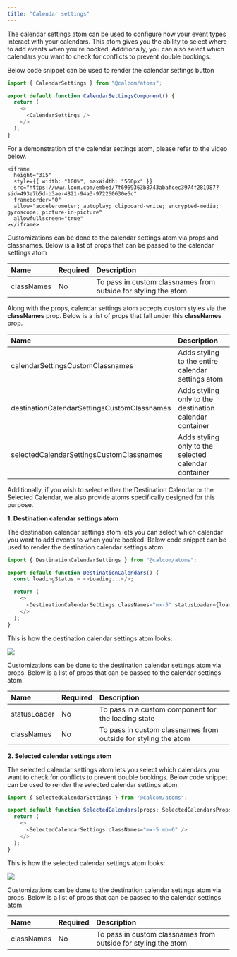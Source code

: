 ```yaml
---
title: "Calendar settings"
---
```


The calendar settings atom can be used to configure how your event types interact with your calendars. This atom gives you the ability to select where to add events when you're booked. Additionally, you can also select which calendars you want to check for conflicts to prevent double bookings.

Below code snippet can be used to render the calendar settings button

```js
import { CalendarSettings } from "@calcom/atoms";

export default function CalendarSettingsComponent() {
  return (
    <>
      <CalendarSettings />
    </>
  );
}
```

For a demonstration of the calendar settings atom, please refer to the video below.

<p></p>

    <iframe
      height="315"
      style={{ width: "100%", maxWidth: "560px" }}
      src="https://www.loom.com/embed/7f6969363b8743abafcec3974f281987?sid=493e7b5d-b3ae-4821-94a3-972260630e6c"
      frameborder="0"
      allow="accelerometer; autoplay; clipboard-write; encrypted-media; gyroscope; picture-in-picture"
      allowfullscreen="true"
    ></iframe>

<p></p>

Customizations can be done to the calendar settings atom via props and classnames. Below is a list of props that can be passed to the calendar settings atom

<p></p>

| Name       | Required | Description                                                    |
| :--------- | :------- | :------------------------------------------------------------- |
| classNames | No       | To pass in custom classnames from outside for styling the atom |

Along with the props, calendar settings atom accepts custom styles via the **classNames** prop. Below is a list of props that fall under this **classNames** prop.

<p></p>

| Name                                        | Description                                             |
| :------------------------------------------ | :------------------------------------------------------ |
| calendarSettingsCustomClassnames            | Adds styling to the entire calendar settings atom       |
| destinationCalendarSettingsCustomClassnames | Adds styling only to the destination calendar container |
| selectedCalendarSettingsCustomClassnames    | Adds styling only to the selected calendar container    |

<p></p>
Additionally, if you wish to select either the Destination Calendar or the Selected Calendar, we also provide
atoms specifically designed for this purpose.

**1. Destination calendar settings atom**

The destination calendar settings atom lets you can select which calendar you want to add events to when you're booked. Below code snippet can be used to render the destination calendar settings atom.

```js
import { DestinationCalendarSettings } from "@calcom/atoms";

export default function DestinationCalendars() {
  const loadingStatus = <>Loading...</>;

  return (
    <>
      <DestinationCalendarSettings classNames="mx-5" statusLoader={loadingStatus} />
    </>
  );
}
```

This is how the destination calendar settings atom looks:

<img src="/images/DestinationCalendar.png" />

Customizations can be done to the destination calendar settings atom via props. Below is a list of props that can be passed to the calendar settings atom

<p></p>

| Name         | Required | Description                                                    |
| :----------- | :------- | :------------------------------------------------------------- |
| statusLoader | No       | To pass in a custom component for the loading state            |
| classNames   | No       | To pass in custom classnames from outside for styling the atom |

**2. Selected calendar settings atom**

The selected calendar settings atom lets you select which calendars you want to check for conflicts to prevent double bookings. Below code snippet can be used to render the selected calendar settings atom.

```js
import { SelectedCalendarSettings } from "@calcom/atoms";

export default function SelectedCalendars(props: SelectedCalendarsProps) {
  return (
    <>
      <SelectedCalendarSettings classNames="mx-5 mb-6" />
    </>
  );
}
```

This is how the selected calendar settings atom looks:

<img src="/images/SelectedCalendar.png" />

Customizations can be done to the destination calendar settings atom via props. Below is a list of props that can be passed to the calendar settings atom

<p></p>

| Name       | Required | Description                                                    |
| :--------- | :------- | :------------------------------------------------------------- |
| classNames | No       | To pass in custom classnames from outside for styling the atom |
